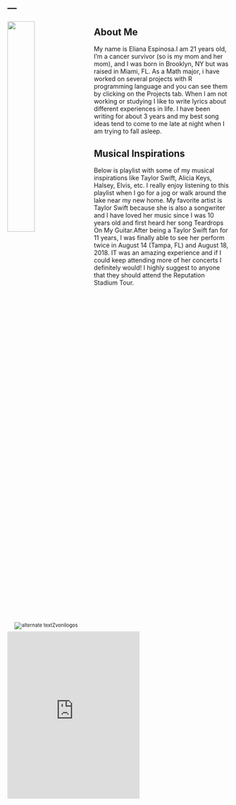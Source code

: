 ---
---

<link rel="stylesheet" href="styles.css" type="text/css">

<img src="eliana_pic.jpg" style="width:35%; margin-right: 20px" align="left">




## About Me

My name is Eliana Espinosa.I am 21 years old, I'm a cancer survivor (so is my mom and her mom), and I was born in Brooklyn, NY but was raised in Miami, FL. As a Math major, i have worked on several projects with R programming language and you can see them by clicking on the Projects tab. When I am not working or studying I like to write lyrics about different experiences in life. I have been writing for about 3 years  and my best song ideas tend to come to me late at night when I am trying to fall asleep. 


## Musical Inspirations

Below is playlist with some of my musical inspirations like Taylor Swift, Alicia Keys, Halsey, Elvis, etc. I really enjoy listening to this playlist when I go for a jog or walk around the lake near my new home. My favorite artist is Taylor Swift because she is also a songwriter and I have loved her music since I was 10 years old and first heard her song Teardrops On My Guitar.After being a Taylor Swift fan for 11 years, I was finally able to see her perform twice in August 14 (Tampa, FL) and August 18, 2018. IT was an amazing experience and if I could keep attending more of her concerts I definitely would! I highly suggest to anyone that they should attend the Reputation Stadium Tour. 

<div style="width:35%; margin-right:20px; font-size:80%; text-align:center;"><img src="eliana_logo.jpg" alt="alternate text" width="width" height="height" style="padding-bottom:0.5em;" />Zvonilogos</div>


<iframe src="https://open.spotify.com/embed/user/224ou2jzwdbezmgjgqhi5443a/playlist/0RqgkR9Yc9sVuVm9mjTzJN" width="300" height="380" frameborder="0" allowtransparency="true" allow="encrypted-media"></iframe>

